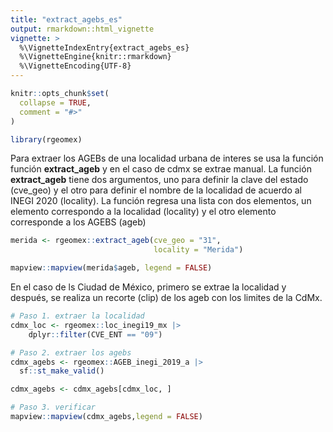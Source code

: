 ```yaml
---
title: "extract_agebs_es"
output: rmarkdown::html_vignette
vignette: >
  %\VignetteIndexEntry{extract_agebs_es}
  %\VignetteEngine{knitr::rmarkdown}
  %\VignetteEncoding{UTF-8}
---
```


```r
knitr::opts_chunk$set(
  collapse = TRUE,
  comment = "#>"
)
```

```r
library(rgeomex)
```

Para extraer los AGEBs de una localidad urbana de interes se usa la función función **extract_ageb** y en el caso de cdmx se extrae manual. La función **extract_ageb** tiene dos argumentos, uno para definir la clave del estado (cve_geo) y el otro para definir el nombre de la localidad de acuerdo al INEGI 2020 (locality). La función regresa una lista con dos elementos, un elemento correspondo a la localidad (locality) y el otro elemento corresponde a los AGEBS (ageb)

```r
merida <- rgeomex::extract_ageb(cve_geo = "31",
                                locality = "Merida")

mapview::mapview(merida$ageb, legend = FALSE)
```

En el caso de ls Ciudad de México, primero se extrae la localidad y después, se realiza un recorte (clip) de los ageb con los limites de la CdMx.

```r
# Paso 1. extraer la localidad 
cdmx_loc <- rgeomex::loc_inegi19_mx |>
    dplyr::filter(CVE_ENT == "09") 

# Paso 2. extraer los agebs 
cdmx_agebs <- rgeomex::AGEB_inegi_2019_a |>
  sf::st_make_valid()

cdmx_agebs <- cdmx_agebs[cdmx_loc, ]

# Paso 3. verificar 
mapview::mapview(cdmx_agebs,legend = FALSE)
```





